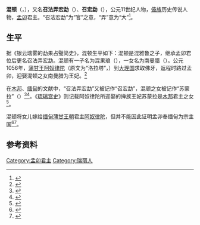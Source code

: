{{Infobox royalty
| name = 混顿
| full name = 
| image = 
| caption = 
| succession = [[孟卯|孟卯]]君主
| reign = ？–？
| coronation = 
| predecessor = 混雅鲁
| successor = 混果琅
| issue = 
| house = 
| father = 
| mother = 
| birth_date = 
| birth_place = 
| death_date = 
| death_place = 
| date of burial =
| place of burial = 
| religion =
|}}
{{Tai Le characters}}
'''混顿'''（{{lang-tdd|ᥑᥧᥢᥴ ᥖᥧᥛᥲ}}，{{lang-en|Khun Tum}}），又名'''召法弄宏勐'''（{{lang-tdd|ᥓᥝᥲ ᥜᥣᥳ ᥘᥨᥒᥴ ᥞᥨᥛᥱ ᥛᥫᥒᥰ}}）、'''召宏勐'''（{{lang-en|Sao Hom Mong}}），公元11世纪人物，[[傣族|傣族]]历史传说人物，[[孟卯|孟卯]]君主。“召法宏勐”为“官”之意，“弄”意为“大”<ref>{{cite book |author=孟尊贤 |title=傣汉词典 |location=[[昆明市|昆明]] |publisher=[[云南民族出版社|云南民族出版社]] |date=2007 |isbn=978-7-5367-3790-7 }}</ref>{{rp|339,977}}。

==生平==

据《银云瑞雾的勐果占璧简史》，混顿生平如下：混顿是混雅鲁之子，继承孟卯君位后更名召法弄宏勐。混顿有一子名为混果琅（{{lang-tdd|ᥑᥧᥢᥴ ᥐᥨᥱ ᥘᥣᥢᥳ}}），一女名为南曼腊（{{lang-tdd|ᥢᥣᥒᥰ ᥛᥨᥢᥰ ᥢᥣᥳ}}）。公元1056年，[[蒲甘王国|蒲甘王]][[阿奴律陀|阿奴律陀]]（原文为“洛拉塔”，{{lang-tdd|ᥘᥨᥱ ᥘᥣᥳ ᥗᥣᥱ}}）到[[大理国|大理国]]求取佛牙，返程时路过孟卯，迎娶混顿之女南曼腊为王妃。<ref>{{cite book |author1=龚肃政 译 |author2=杨永生 注 |title=勐果占璧及勐卯古代诸王史 |location=[[昆明市|昆明]] |publisher=[[云南民族出版社|云南民族出版社]] |date=1988 |isbn=7-5367-0352-X }}</ref>{{rp|33}}

在[[木邦|木邦]]、[[缅甸|缅甸]]的文献中，“召法弄宏勐”又被记作“召宏勐”，混顿之女被记作“苏蒙拉”（{{lang-en|Sao Mon La或Sawmunhla}}）<ref>{{cite journal |author={{le|詹姆斯·乔治·斯科特|James George Scott|Sir James George Scott}} |title=Hsenwi State Chronicle |url=https://www.burmalibrary.org/sites/burmalibrary.org/files/obl/hsenwi_state_chronicle.pdf |journal=[[卫报|The Guardian]] |date=1967 |access-date=2020-08-29 |archive-date=2021-03-20 |archive-url=https://web.archive.org/web/20210320051051/https://www.burmalibrary.org/sites/burmalibrary.org/files/obl/hsenwi_state_chronicle.pdf |dead-url=no }}</ref><ref>{{cite book |author={{link-la|戈弗雷·埃里克·哈威|G. E. Harvey|G. E. Harvey}} |title=History of Burma: From the Earliest Times to 10 March 1824 |location=[[伦敦|London]] |publisher=Frank Cass & Co. Ltd |date=1925 }}</ref>{{rp|31}}。《[[琉璃宫史|琉璃宫史]]》则记载阿奴律陀所迎娶的掸族王妃苏蒙拉是[[木邦|木邦]]君主之女<ref>{{cite book |author1={{le|缅甸皇家史学委员会|Royal Historical Commission of Burma}} |author2=李谋 姚秉彦 译 |title=[[琉璃宫史|琉璃宫史]] |location=[[北京市|北京]] |publisher=[[商务印书馆|商务印书馆]] |date=2011 |isbn=978-7-100-07037-9 }}</ref>{{rp|211}}。

混顿将女儿嫁给[[缅甸|缅甸]][[蒲甘王朝|蒲甘王朝]]君主[[阿奴律陀|阿奴律陀]]，但并不能因此证明孟卯奉缅甸为宗主国<ref>{{cite journal |author=Padmeswar Gogoi |title=The Political Expansion of the Mao Shans |journal={{le|暹罗社会期刊|Journal of the Siam Society|Journal of the Siam Society}} |issn=0304-226X |date=1956 |volume=44 |page=125-137 }}</ref><ref>{{cite book |author={{le|芒莱 (历史学家)|Sao Saimong|Sao Saimong Mangrai}} |title=The Shan States and the British Annexation |location=[[伊萨卡_(纽约州)|Ithaca, New York]] |publisher=[[康乃尔大学|Cornell University]] |date=1965 |isbn=978-0877270577 }}</ref>{{rp|47}}。

==参考资料==
{{reflist}}

{{start box}}
{{succession box
|title=[[孟卯|孟卯]]君主
|years=？年–？年<br>（约11世纪）
|before=混雅鲁
|after=混果琅}}
{{end box}}

{{傣掸诸邦君主}}

[[Category:孟卯君主|Category:孟卯君主]]
[[Category:瑞丽人|Category:瑞丽人]]